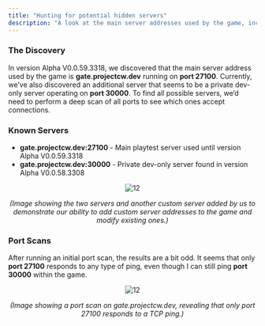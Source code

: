 ```yaml
---
title: "Hunting for potential hidden servers"
description: "A look at the main server addresses used by the game, including a potential private dev-only server. Odd results from a recent port scan reveal only one active port, here’s what we found."
---
```


### The Discovery

In version Alpha V0.0.59.3318, we discovered that the main server address used by the game is **gate.projectcw.dev** running on **port 27100**. Currently, we’ve also discovered an additional server that seems to be a private dev-only server operating on **port 30000**. To find all possible servers, we’d need to perform a deep scan of all ports to see which ones accept connections.

### Known Servers
- **gate.projectcw.dev:27100** - Main playtest server used until version Alpha V0.0.59.3318
- **gate.projectcw.dev:30000** - Private dev-only server found in version Alpha V0.0.58.3308

<div align="center">

![12](https://raw.githubusercontent.com/ThatSINEWAVE/pcw-bughunters/refs/heads/main/images/datamining/Hidden%20Servers/server_browser.png)

*(Image showing the two servers and another custom server added by us to demonstrate our ability to add custom server addresses to the game and modify existing ones.)*

</div>

### Port Scans

After running an initial port scan, the results are a bit odd. It seems that only **port 27100** responds to any type of ping, even though I can still ping **port 30000** within the game.

<div align="center">

![12](https://raw.githubusercontent.com/ThatSINEWAVE/pcw-bughunters/refs/heads/main/images/datamining/Hidden%20Servers/port_scan.png)

*(Image showing a port scan on gate.projectcw.dev, revealing that only port 27100 responds to a TCP ping.)*

</div>
